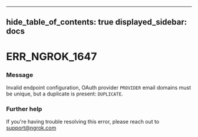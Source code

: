 

---
hide_table_of_contents: true
displayed_sidebar: docs
---


# ERR_NGROK_1647

### Message
Invalid endpoint configuration, OAuth provider `PROVIDER` email domains must be unique, but a duplicate is present: `DUPLICATE`.

<ErrorDetails error="err_ngrok_1647" />



### Further help
If you're having trouble resolving this error, please reach out to [support@ngrok.com](mailto:support@ngrok.com?subject=Help%20with%20ERR_NGROK_1647)

